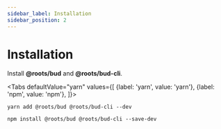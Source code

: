 ```yaml
---
sidebar_label: Installation
sidebar_position: 2
---
```



# Installation

Install **@roots/bud** and **@roots/bud-cli**.

<Tabs
  defaultValue="yarn"
  values={[
    {label: 'yarn', value: 'yarn'},
    {label: 'npm', value: 'npm'},
  ]}>
  <TabItem value="yarn">

    yarn add @roots/bud @roots/bud-cli --dev

  </TabItem>
  <TabItem value="npm">

    npm install @roots/bud @roots/bud-cli --save-dev

  </TabItem>
</Tabs>
